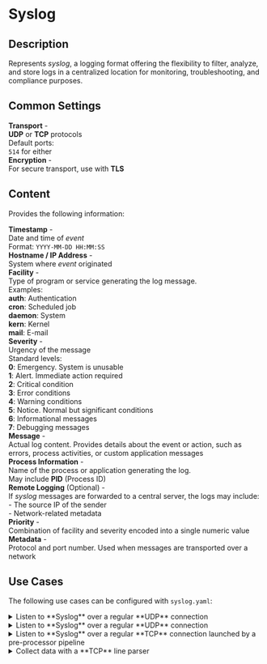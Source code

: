 # Syslog

## Description

Represents _syslog_, a logging format offering the flexibility to filter, analyze, and store logs in a centralized location for monitoring, troubleshooting, and compliance purposes.

## Common Settings

**Transport** -\
<tab-ln/>**UDP** or **TCP** protocols\
<tab-ln/>Default ports:\
<tab-ln indent="4"/>`514` for either\
**Encryption** -\
<tab-ln/>For secure transport, use with **TLS**

## Content

Provides the following information:

**Timestamp** -\
<tab-ln/>Date and time of _event_\
<tab-ln/>Format: `YYYY-MM-DD HH:MM:SS`\
**Hostname / IP Address** -\
<tab-ln/>System where _event_ originated\
**Facility** -\
<tab-ln/>Type of program or service generating the log message.\
<tab-ln/>Examples:\
<tab-ln indent="4"/>**auth**: Authentication\
<tab-ln indent="4"/>**cron**: Scheduled job\
<tab-ln indent="4"/>**daemon**: System\
<tab-ln indent="4"/>**kern**: Kernel\
<tab-ln indent="4"/>**mail**: E-mail\
**Severity** -\
<tab-ln/>Urgency of the message\
<tab-ln/>Standard levels:\
<tab-ln indent="4"/>**0**: Emergency. System is unusable\
<tab-ln indent="4"/>**1**: Alert. Immediate action required\
<tab-ln indent="4"/>**2**: Critical condition\
<tab-ln indent="4"/>**3**: Error conditions\
<tab-ln indent="4"/>**4**: Warning conditions\
<tab-ln indent="4"/>**5**: Notice. Normal but significant conditions\
<tab-ln indent="4"/>**6**: Informational messages\
<tab-ln indent="4"/>**7**: Debugging messages\
**Message** -\
<tab-ln/>Actual log content. Provides details about the event or action, such as\
<tab-ln/>errors, process activities, or custom application messages\
**Process Information** -\
<tab-ln/>Name of the process or application generating the log.\
<tab-ln/>May include **PID** (Process ID)\
**Remote Logging** (Optional) -\
<tab-ln/>If _syslog_ messages are forwarded to a central server, the logs may include:\
<tab-ln indent="4"/>- The source IP of the sender\
<tab-ln indent="4"/>- Network-related metadata\
**Priority** -\
<tab-ln/>Combination of facility and severity encoded into a single numeric value\
**Metadata** -\
<tab-ln/>Protocol and port number. Used when messages are transported over a network

## Use Cases

The following use cases can be configured with `syslog.yaml`:

<details>
<summary>Listen to **Syslog** over a regular **UDP** connection</summary>
```yaml
devices:
   id: {0..9}+
   name: "<some-name>"
   type: syslog
   properties:
      address: "0.0.0.0"
      port: 514
```
</details>

<details>
<summary>Listen to **Syslog** over a regular **UDP** connection</summary>
```yaml
{/* TODO: Provide configuration */}
```
</details>

<details>
<summary>Listen to **Syslog** over a regular **TCP** connection launched by a pre-processor pipeline</summary>
```yaml
{/* TODO: Provide configuration */}
```
</details>

<details>
<summary>Collect data with a **TCP** line parser</summary>
```yaml
{/* TODO: Provide configuration */}
```
</details>
